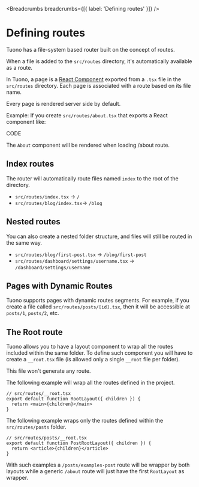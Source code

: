 
<MetaTags
  title="Tuono - Routing"
  canonical="https://tuono.dev/documentation/routing/defining-routes"
/>


<Breadcrumbs breadcrumbs={[{ label: 'Defining routes' }]} />

# Defining routes

Tuono has a file-system based router built on the concept of routes.

When a file is added to the `src/routes` directory, it's automatically available as a route.

In Tuono, a page is a [React Component](https://react.dev/learn/your-first-component) exported from a `.tsx` file in the `src/routes` directory.
Each page is associated with a route based on its file name.

Every page is rendered server side by default.

Example:
If you create `src/routes/about.tsx` that exports a React component like:

CODE

The `About` component will be rendered when loading /about route.

## Index routes

The router will automatically route files named `index` to the root of the directory.

- `src/routes/index.tsx` → `/`
- `src/routes/blog/index.tsx`→ `/blog`

## Nested routes

You can also create a nested folder structure, and files will still be routed in the same way.

- `src/routes/blog/first-post.tsx` → `/blog/first-post`
- `src/routes/dashboard/settings/username.tsx` → `/dashboard/settings/username`

## Pages with Dynamic Routes

Tuono supports pages with dynamic routes segments. 
For example, if you create a file called `src/routes/posts/[id].tsx`,
then it will be accessible at `posts/1`, `posts/2`, etc.

## The Root route

Tuono allows you to have a layout component to wrap all the routes included within the same folder.
To define such component you will have to create a `__root.tsx` file (is allowed only a single `__root` file per folder).

This file won't generate any route.

The following example will wrap all the routes defined in the project.

```tsx
// src/routes/__root.tsx
export default function RootLayout({ children }) {
  return <main>{children}</main>
}
```

The following example wraps only the routes defined within the `src/routes/posts` folder.

```tsx
// src/routes/posts/__root.tsx
export default function PostRootLayout({ children }) {
  return <article>{children}</article>
}
```

With such examples a `/posts/examples-post` route will be wrapper by both layouts while a
generic `/about` route will just have the first `RootLayout` as wrapper.
